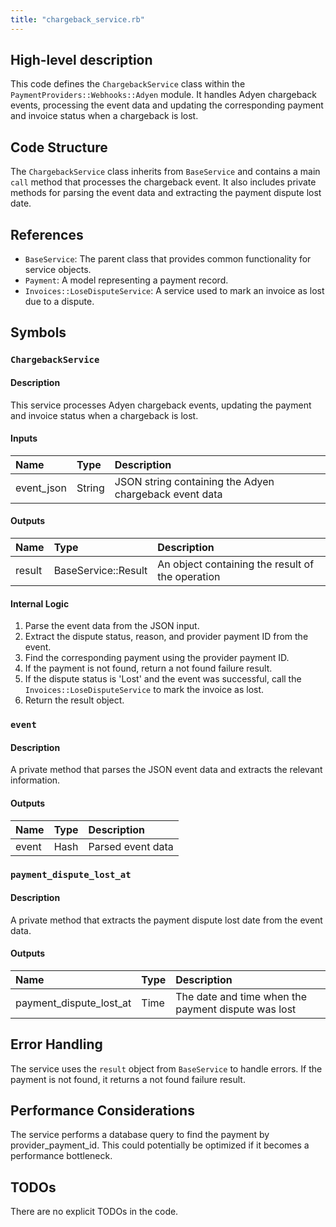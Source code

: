 ```yaml
---
title: "chargeback_service.rb"
---
```


## High-level description
This code defines the `ChargebackService` class within the `PaymentProviders::Webhooks::Adyen` module. It handles Adyen chargeback events, processing the event data and updating the corresponding payment and invoice status when a chargeback is lost.

## Code Structure
The `ChargebackService` class inherits from `BaseService` and contains a main `call` method that processes the chargeback event. It also includes private methods for parsing the event data and extracting the payment dispute lost date.

## References
- `BaseService`: The parent class that provides common functionality for service objects.
- `Payment`: A model representing a payment record.
- `Invoices::LoseDisputeService`: A service used to mark an invoice as lost due to a dispute.

## Symbols

### `ChargebackService`
#### Description
This service processes Adyen chargeback events, updating the payment and invoice status when a chargeback is lost.

#### Inputs
| Name | Type | Description |
|:-----|:-----|:------------|
| event_json | String | JSON string containing the Adyen chargeback event data |

#### Outputs
| Name | Type | Description |
|:-----|:-----|:------------|
| result | BaseService::Result | An object containing the result of the operation |

#### Internal Logic
1. Parse the event data from the JSON input.
2. Extract the dispute status, reason, and provider payment ID from the event.
3. Find the corresponding payment using the provider payment ID.
4. If the payment is not found, return a not found failure result.
5. If the dispute status is 'Lost' and the event was successful, call the `Invoices::LoseDisputeService` to mark the invoice as lost.
6. Return the result object.

### `event`
#### Description
A private method that parses the JSON event data and extracts the relevant information.

#### Outputs
| Name | Type | Description |
|:-----|:-----|:------------|
| event | Hash | Parsed event data |

### `payment_dispute_lost_at`
#### Description
A private method that extracts the payment dispute lost date from the event data.

#### Outputs
| Name | Type | Description |
|:-----|:-----|:------------|
| payment_dispute_lost_at | Time | The date and time when the payment dispute was lost |

## Error Handling
The service uses the `result` object from `BaseService` to handle errors. If the payment is not found, it returns a not found failure result.

## Performance Considerations
The service performs a database query to find the payment by provider_payment_id. This could potentially be optimized if it becomes a performance bottleneck.

## TODOs
There are no explicit TODOs in the code.
